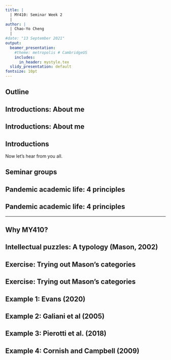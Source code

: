 ```yaml
---
title: |
  | MY410: Seminar Week 2
  |
author: |
  | Chao-Yo Cheng
  |
#date: "13 September 2021"
output:
  beamer_presentation:
    #theme: metropolis # CambridgeUS
    includes:
      in_header: mystyle.tex
  slidy_presentation: default
fontsize: 10pt
---
```


## Outline

\begin{itemize}
  \item Introductions.
  \item Practicalities and ''ground rules.''
  \begin{itemize}
    \item Principles for academic life during the pandemic.
    \item Why MY410?
  \end{itemize}
  \item Exercise: Intellectual puzzles.
\end{itemize}

## Introductions: About me

\begin{itemize}
  \item Education and professional experiences
  \begin{itemize}
    \item Undergraduate studies in Taiwan, Hong Kong and Galway (Ireland) (2003-2008).
    \item MA and PhD in political science, Columbia and UCLA (2011 and 2019). 
    \item Postdoctoral researcher in political science and computational social science, Tsinghua (2019-2020).
    \item Fellow in international development and methodology, LSE (2020-present).
  \end{itemize}
  \item Research interests: Political economy of development and institutions in multi-ethnic societies.
  \item Research methods: Computational, qualitative, and quantitative.
\end{itemize}

## Introductions: About me

\begin{itemize}
  \item Energy poverty in rural India -- a large-scale household survey across six states (\textit{Nature Energy}, 2016).
  \item Election of criminal politicians and socioeconomic development in rural India (\textit{Studies in Comparative International Development}, 2019).
  \item Political representation and inequality in electricity supply in rural India (\textit{Journal of Public Policy}, 2021).
  \item Ethnic local autonomy and nation-state building in post-1949 China (book manuscript).
  \item Empowerment of ethnic minorities/indigenous groups and environmental conservation in China, Malaysia, and Indonesia (work in progress).
  \item Local politics of judicial reform and environmental governance in China: Evidence from court transcripts (work in progress).
\end{itemize}

## Introductions

Now let's hear from you all.

## Seminar groups

\begin{itemize}
  \item Our seminars are all at capacity – given student numbers, changing enrollments will be extremely hard.
  \vspace{0.2cm}
  \item If you have to move to another group temporarily (e.g., doctor’s appointment, need to self-isolate), please \textbf{email your seminar teacher and the teacher of the group you wish to attend}.
  \vspace{0.2cm}
  \item Attendance is compulsory. We take registers at each seminar. \textbf{If you have to temporarily move seminar, let your teachers know, and you’ll be marked present}.
\end{itemize}

## Pandemic academic life: 4 principles

\begin{itemize}
  \item \textbf{Active learning}. Keep in mind that our pedagogy is founded on \textit{interactive} learning.
  \begin{small}
  \begin{itemize}
    \item Come to seminars, having: (1) Watched the lecture videos; (2) participated in the lecture discussions; (3) completed the readings or other preparation for the week.
    \item In class, be ready to: (1) Discuss with your peers and (2) feed back to the plenary. 
  \end{itemize}
  \end{small}
  \item \textbf{Stability with flexibility}. We aim for stability, but acknowledge the need for flexibility.
\end{itemize}

## Pandemic academic life: 4 principles

\begin{itemize}
  \item \textbf{Good communication}. We want to make this \textit{fantastic}: Please be your own best advocate and give us feedback and constructive suggestions!
  \begin{small}
  \begin{itemize}
    \item Course forum: questions? Others will have them too. Put them on the forum.
    \item Office hours: Book on Student Hub (Tuesdays 12pm-2pm) -- we want to meet you!
  \end{itemize}
  \end{small}
  \item \textbf{Safety}. We all want to keep you safe during your class but need to work collaboratively with you to make that happen!
\end{itemize}

---

\begin{figure}
\centering
\includegraphics[scale=0.42]{Figs/covid}
\end{figure}
\begin{center}
\url{https://info.lse.ac.uk/coronavirus-response}
\end{center}

## Why MY410?

\begin{itemize}
  \item Why do you need MY410?
  \item What does MY410 do (and doesn't do)?
  \item What would you like to get out of MY410?
\end{itemize}

## Intellectual puzzles: A typology (Mason, 2002)

\begin{itemize}
  \item Developmental puzzle.
  \item Mechanical puzzles.
  \item Comparative puzzles.
  \item Causal/predictive puzzles.
\end{itemize}

## Exercise: Trying out Mason's categories

\begin{itemize}
  \item Read the abstracts.
  \item State the puzzle addressed by each one and \textbf{explain your choice in your own words}.
  \item Classify each article into one (or more) of Mason's categories.
\end{itemize}

## Exercise: Trying out Mason's categories

\begin{figure}
\centering
\includegraphics[scale=0.35]{Figs/mason}
\end{figure}
\begin{center}
\begin{scriptsize}
Mason, J. 2002. \textit{Qualitative researching} (2nd). London: Sage, p.18.
\end{scriptsize}
\end{center}

## Example 1: Evans (2020)

\begin{figure}
\centering
\includegraphics[scale=0.4]{Figs/ex1}
\end{figure}

## Example 2: Galiani et al (2005)

\begin{figure}
\centering
\includegraphics[scale=0.4]{Figs/ex2}
\end{figure}

## Example 3: Pierotti et al. (2018)

\begin{figure}
\centering
\includegraphics[scale=0.4]{Figs/ex3}
\end{figure}

## Example 4: Cornish and Campbell (2009)

\begin{figure}
\centering
\includegraphics[scale=0.4]{Figs/ex4}
\end{figure}
